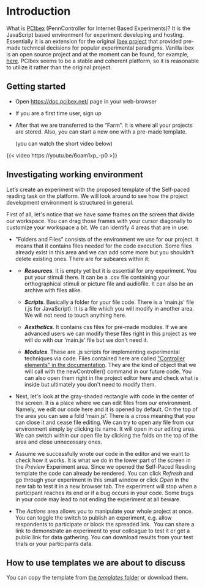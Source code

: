 # Introduction

What is [PCIbex](https://doc.pcibex.net/) (PennController for Internet Based Experiments)? It is the JavaScript based environment for experiment developing and hosting. Essentially it is an extension for the original [Ibex project](https://adrummond.net/ibexfarm) that provided pre-made technical decisions for popular experimental paradigms. Vanilla ibex is an open source project and at the moment can be found, for example, [here](https://korpling.german.hu-berlin.de/ibex/). PCIbex seems to be a stable and coherent platform, so it is reasonable to utilize it rather than the original project.

## Getting started

-   Open <https://doc.pcibex.net/> page in your web-browser

-   If you are a first time user, sign up

-   After that we are transferred to the "Farm". It is where all your projects are stored. Also, you can start a new one with a pre-made template.

    (you can watch the short video below)

{{< video https://youtu.be/6oam1xp_-p0 >}}

## Investigating working environment

<p>Let's create an experiment with the proposed template of the Self-paced reading task on the platform. We will look around to see how the project development environment is structured in general.</p>

<p>First of all, let\'s notice that we have some frames on the screen that divide our workspace. You can drag those frames with your cursor diagonally to customize your workspace a bit. We can identify 4 areas that are in use:</p>

<p>

-   \"Folders and Files\" consists of the environment we use for our project. It means that it contains files needed for the code execution. Some files already exist in this area and we can add some more but you shouldn\'t delete existing ones. There are for subeares within it:

-   <div>

    -   ***Resources***. It is empty yet but it is essential for any experiment. You put your stimuli there. It can be a .csv file containing your orthographical stimuli or picture file and audiofile. It can also be an archive with files alike.

    -   ***Scripts***. Basically a folder for your file code. There is a \'main.js\' file (.js for JavaScript). It is a file which you will modify in another area. We will not need to touch anything here.

    -   ***Aesthetics***. It contains css files for pre-made modules. If we are advanced users we can modify these files right in this project as we will do with our \'main.js\' file but we don\'t need it.

    -   ***Modules***. These are .js scripts for implementing experimental techniques via code. Files contained here are called [\"Controller elements\" in the documentation](https://doc.pcibex.net/controller/). They are the kind of object that we will call with the newController() command in our future code. You can also open them right in the project editor here and check what is inside but ultimately you don\'t need to modify them.

    </div>

-   Next, let\'s look at the gray-shaded rectangle with code in the center of the screen. It is a place where we can edit files from our environment. Namely, we edit our code here and it is opened by default. On the top of the area you can see a fold \'main.js\'. There is a cross meaning that you can close it and cease file editing. We can try to open any file from our environment simply by clicking its name. It will open in our editing area. We can switch within our open file by clicking the folds on the top of the area and close unnecessary ones.

-   Assume we successfully wrote our code in the editor and we want to check how it works. It is what we do in the lower part of the screen in the *Preview* Experiment area. Since we opened the Self-Paced Reading template the code can already be rendered. You can click *Refresh* and go through your experiment in this small window or click *Open* in the new tab to test it in a new browser tab. The experiment will stop when a participant reaches its end or if a bug occurs in your code. Some bugs in your code may lead to not ending the experiment at all beware.

-   The *Actions* area allows you to manipulate your whole project at once. You can toggle the switch to publish an experiment, e.g. allow respondents to participate or block the spreaded link.  You can share a link to demonstrate an experiment to your colleague to test it or get a public link for data gathering. You can download results from your test trials or your participants data.

</p>

## How to use templates we are about to discuss

You can copy the template from [the *templates* folder](https://github.com/chuprinko-kirill/pcibex_tutorial/tree/main/templates) or download them.
